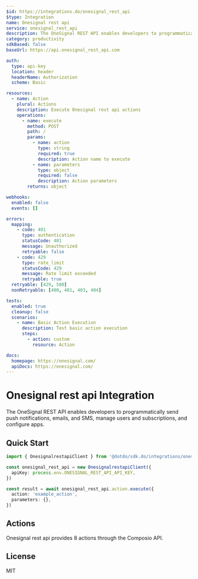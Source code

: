 ```yaml
---
$id: https://integrations.do/onesignal_rest_api
$type: Integration
name: Onesignal rest api
service: onesignal_rest_api
description: The OneSignal REST API enables developers to programmatically send push notifications, emails, and SMS, manage users and subscriptions, and configure apps.
category: productivity
sdkBased: false
baseUrl: https://api.onesignal_rest_api.com

auth:
  type: api-key
  location: header
  headerName: Authorization
  scheme: Basic

resources:
  - name: Action
    plural: Actions
    description: Execute Onesignal rest api actions
    operations:
      - name: execute
        method: POST
        path: /
        params:
          - name: action
            type: string
            required: true
            description: Action name to execute
          - name: parameters
            type: object
            required: false
            description: Action parameters
        returns: object

webhooks:
  enabled: false
  events: []

errors:
  mapping:
    - code: 401
      type: authentication
      statusCode: 401
      message: Unauthorized
      retryable: false
    - code: 429
      type: rate_limit
      statusCode: 429
      message: Rate limit exceeded
      retryable: true
  retryable: [429, 500]
  nonRetryable: [400, 401, 403, 404]

tests:
  enabled: true
  cleanup: false
  scenarios:
    - name: Basic Action Execution
      description: Test basic action execution
      steps:
        - action: custom
          resource: Action

docs:
  homepage: https://onesignal.com/
  apiDocs: https://onesignal.com/
---
```


# Onesignal rest api Integration

The OneSignal REST API enables developers to programmatically send push notifications, emails, and SMS, manage users and subscriptions, and configure apps.

## Quick Start

```typescript
import { OnesignalrestapiClient } from '@dotdo/sdk.do/integrations/onesignal_rest_api'

const onesignal_rest_api = new OnesignalrestapiClient({
  apiKey: process.env.ONESIGNAL_REST_API_API_KEY,
})

const result = await onesignal_rest_api.action.execute({
  action: 'example_action',
  parameters: {},
})
```

## Actions

Onesignal rest api provides 8 actions through the Composio API.

## License

MIT
